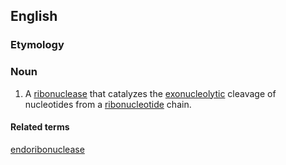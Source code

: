 ==English==
===Etymology===

{{prefix|exo|ribonuclease}}



===Noun===
{{en-noun}}

#{{enzyme}} A [[ribonuclease]] that catalyzes the [[exonucleolytic]] cleavage of nucleotides from a [[ribonucleotide]] chain.


====Related terms====
[[endoribonuclease]]